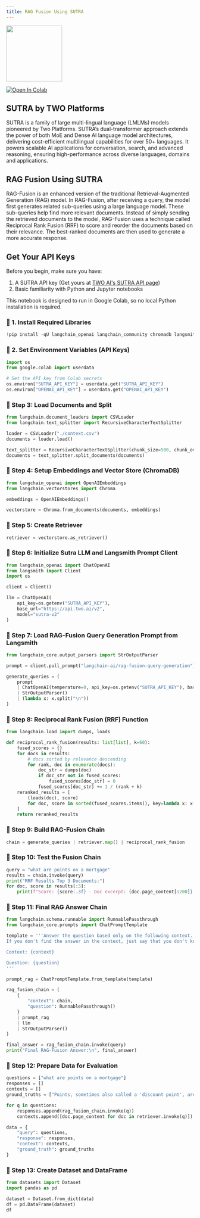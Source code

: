 ```yaml
---
title: RAG Fusion Using SUTRA
---
```


<div style={{ display: "flex", alignItems: "center", gap: "40px" }}>
  <img src="/sutra.png" width="150" />
</div>

[![Open In Colab](https://colab.research.google.com/assets/colab-badge.svg)](https://colab.research.google.com/drive/1mzQCIF3qHedBsfg9CWAyBgvywj_H1HHX?usp=sharing)

## SUTRA by TWO Platforms

SUTRA is a family of large multi-lingual language (LMLMs) models pioneered by Two Platforms. SUTRA’s dual-transformer approach extends the power of both MoE and Dense AI language model architectures, delivering cost-efficient multilingual capabilities for over 50+ languages. It powers scalable AI applications for conversation, search, and advanced reasoning, ensuring high-performance across diverse languages, domains and applications.

## RAG Fusion Using SUTRA

RAG-Fusion is an enhanced version of the traditional Retrieval-Augmented Generation (RAG) model. In RAG-Fusion, after receiving a query, the model first generates related sub-queries using a large language model. These sub-queries help find more relevant documents. Instead of simply sending the retrieved documents to the model, RAG-Fusion uses a technique called Reciprocal Rank Fusion (RRF) to score and reorder the documents based on their relevance. The best-ranked documents are then used to generate a more accurate response.

## Get Your API Keys

Before you begin, make sure you have:

1.  A SUTRA API key (Get yours at [TWO AI's SUTRA API page](https://www.two.ai/sutra/api))
2.  Basic familiarity with Python and Jupyter notebooks

This notebook is designed to run in Google Colab, so no local Python installation is required.

### 🔧 1. Install Required Libraries

```python
!pip install -qU langchain_openai langchain_community chromadb langsmith
```

### 🔑 2. Set Environment Variables (API Keys)

```python
import os
from google.colab import userdata

# Set the API key from Colab secrets
os.environ["SUTRA_API_KEY"] = userdata.get("SUTRA_API_KEY")
os.environ["OPENAI_API_KEY"] = userdata.get("OPENAI_API_KEY")
```

### 🔹 Step 3: Load Documents and Split

```python
from langchain.document_loaders import CSVLoader
from langchain.text_splitter import RecursiveCharacterTextSplitter

loader = CSVLoader("./context.csv")
documents = loader.load()

text_splitter = RecursiveCharacterTextSplitter(chunk_size=500, chunk_overlap=0)
documents = text_splitter.split_documents(documents)
```

### 🔹 Step 4: Setup Embeddings and Vector Store (ChromaDB)

```python
from langchain_openai import OpenAIEmbeddings
from langchain.vectorstores import Chroma

embeddings = OpenAIEmbeddings()

vectorstore = Chroma.from_documents(documents, embeddings)
```

### 🔹 Step 5: Create Retriever

```python
retriever = vectorstore.as_retriever()
```

### 🔹 Step 6: Initialize Sutra LLM and Langsmith Prompt Client

```python
from langchain_openai import ChatOpenAI
from langsmith import Client
import os

client = Client()

llm = ChatOpenAI(
    api_key=os.getenv("SUTRA_API_KEY"),
    base_url="https://api.two.ai/v2",
    model="sutra-v2"
)
```

### 🔹 Step 7: Load RAG-Fusion Query Generation Prompt from Langsmith

```python
from langchain_core.output_parsers import StrOutputParser

prompt = client.pull_prompt("langchain-ai/rag-fusion-query-generation")

generate_queries = (
    prompt
    | ChatOpenAI(temperature=0, api_key=os.getenv("SUTRA_API_KEY"), base_url="https://api.two.ai/v2", model="sutra-v2")
    | StrOutputParser()
    | (lambda x: x.split("\n"))
)
```

### 🔹 Step 8: Reciprocal Rank Fusion (RRF) Function

```python
from langchain.load import dumps, loads

def reciprocal_rank_fusion(results: list[list], k=60):
    fused_scores = {}
    for docs in results:
        # docs sorted by relevance descending
        for rank, doc in enumerate(docs):
            doc_str = dumps(doc)
            if doc_str not in fused_scores:
                fused_scores[doc_str] = 0
            fused_scores[doc_str] += 1 / (rank + k)
    reranked_results = [
        (loads(doc), score)
        for doc, score in sorted(fused_scores.items(), key=lambda x: x[1], reverse=True)
    ]
    return reranked_results
```

### 🔹 Step 9: Build RAG-Fusion Chain

```python
chain = generate_queries | retriever.map() | reciprocal_rank_fusion
```

### 🔹 Step 10: Test the Fusion Chain

```python
query = "what are points on a mortgage"
results = chain.invoke(query)
print("RRF Results Top 3 Documents:")
for doc, score in results[:3]:
    print(f"Score: {score:.3f} - Doc excerpt: {doc.page_content[:200]}...\n")
```

### 🔹 Step 11: Final RAG Answer Chain

```python
from langchain.schema.runnable import RunnablePassthrough
from langchain_core.prompts import ChatPromptTemplate

template = '''Answer the question based only on the following context.
If you don't find the answer in the context, just say that you don't know.

Context: {context}

Question: {question}
'''

prompt_rag = ChatPromptTemplate.from_template(template)

rag_fusion_chain = (
    {
        "context": chain,
        "question": RunnablePassthrough()
    }
    | prompt_rag
    | llm
    | StrOutputParser()
)

final_answer = rag_fusion_chain.invoke(query)
print("Final RAG-Fusion Answer:\n", final_answer)
```

### 🔹 Step 12: Prepare Data for Evaluation

```python
questions = ["what are points on a mortgage"]
responses = []
contexts = []
ground_truths = ["Points, sometimes also called a 'discount point', are a form of pre-paid interest."]

for q in questions:
    responses.append(rag_fusion_chain.invoke(q))
    contexts.append([doc.page_content for doc in retriever.invoke(q)])

data = {
    "query": questions,
    "response": responses,
    "context": contexts,
    "ground_truth": ground_truths
}
```

### 🔹 Step 13: Create Dataset and DataFrame

```python
from datasets import Dataset
import pandas as pd

dataset = Dataset.from_dict(data)
df = pd.DataFrame(dataset)
df
```
